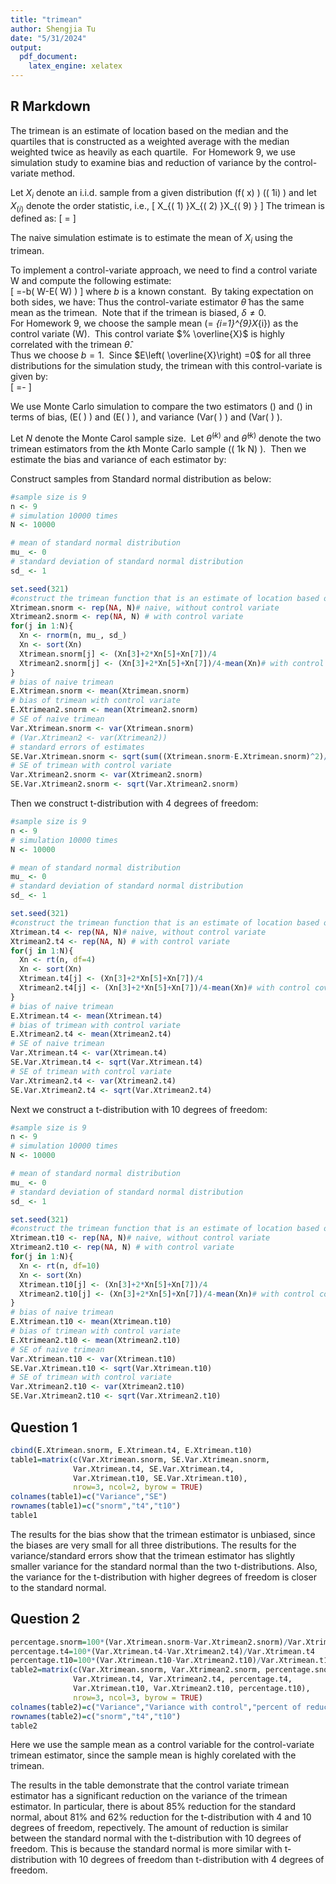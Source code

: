 ```yaml
---
title: "trimean"
author: Shengjia Tu
date: "5/31/2024"
output:
  pdf_document:
    latex_engine: xelatex
---
```


## R Markdown

The trimean is an estimate of location based on the median and the quartiles
that is constructed as a weighted average with the median weighted twice as
heavily as each quartile. \ For Homework 9, we use simulation study to
examine bias and reduction of variance by the control-variate method. \


Let $X_{i}$ denote an i.i.d. sample from a given distribution \(f\left(
x\right) \) \(\left( 1\leq i\leq 9\right) \) and let $X_{\left( i\right) }$
denote the order statistic, i.e.,
\[
X_{\left( 1\right) }\leq X_{\left( 2\right) }\leq \cdots \leq X_{\left(
9\right) }
\]
The trimean is defined as:
\[
\widehat{\theta }=\frac{X_{\left( 3\right) }+2X_{\left( 5\right) }+X_{\left(
7\right) }}{4}
\]

The naive simulation estimate is to estimate the mean of $X_{i}$ using the
trimean. \

To implement a control-variate approach, we need to find a control variate W and compute the following estimate:\
\[
\widetilde{\theta }=\widehat{\theta }-b\left( W-E\left( W\right) \right)
\]
where $b$ is a known constant. \ By taking expectation on both sides, we
have:
\begin{eqnarray*}
E\left( \widetilde{\theta }\right) &=&E\left( \widehat{\theta }\right) -E%
\left[ b\left( W-E\left( W\right) \right) \right] \\
&=&\delta -bE\left( W-E\left( W\right) \right) \\
&=&\delta
\end{eqnarray*}
Thus the control-variate estimator $\widetilde{\theta }$ has the same mean
as the trimean. \ Note that if the trimean is biased, $\delta \neq 0$. \
For Homework 9, we choose the sample mean \(\overline{X}=\frac{1}{9}
\sum_{i=1}^{9}X_{i}\) as the control variate \(W\). \ This control variate $%
\overline{X}$ is highly correlated with the trimean $\widehat{\theta }$. \
Thus we choose $b=1$.\ \ Since $E\left( \overline{X}\right) =0$ for all
three distributions for the simulation study, the\ trimean with this
control-variate is given by:\
\[
\widetilde{\theta }=\widehat{\theta }-\overline{X}
\]

We use Monte Carlo simulation to compare the two estimators \(\widetilde{\theta }\) and \(\widehat{\theta }\) in terms of bias, \(E\left( \widetilde{\theta }\right) \) and \(E\left( \widehat{\theta }\right) \), and variance \(Var\left( \widetilde{\theta }\right) \) and \(Var\left( \widehat{\theta }\right) \). \

Let $N$ denote the Monte Carol sample size. \ Let $\widetilde{\theta }%
^{\left( k\right) }$ and $\widehat{\theta }^{\left( k\right) }$ denote the
two trimean estimators from the $k$th Monte Carlo sample \(\left( 1\leq k\leq
N\right) \). \ Then we estimate the bias and variance of each estimator by:\
\begin{eqnarray*}
\text{bias} &:&\widehat{E}\left( \widetilde{\theta }\right) =\frac{1}{N}%
\sum_{i=1}^{N}\widetilde{\theta }^{\left( k\right) },\quad \widehat{E}\left(
\widehat{\theta }\right) =\frac{1}{N}\sum_{i=1}^{N}\widehat{\theta }^{\left(
k\right) } \\
\text{variance} &:&\widehat{Var}\left( \widetilde{\theta }\right) =\frac{1}{%
N-1}\sum_{i=1}^{N}\left( \widetilde{\theta }^{\left( k\right) }-\widehat{E}%
\left( \widetilde{\theta }\right) \right) ^{2},\quad \widehat{Var}\left(
\widetilde{\theta }\right) =\frac{1}{N-1}\sum_{i=1}^{N}\left( \widehat{%
\theta }^{\left( k\right) }-\widehat{E}\left( \widehat{\theta }\right)
\right) ^{2}
\end{eqnarray*}


Construct samples from Standard normal distribution as below: 

```r
#sample size is 9
n <- 9
# simulation 10000 times
N <- 10000

# mean of standard normal distribution 
mu_ <- 0
# standard deviation of standard normal distribution 
sd_ <- 1

set.seed(321)
#construct the trimean function that is an estimate of location based on the median and the quartiles that is constructed as a weighted average with the median weighted twice as heavily as each quartile.
Xtrimean.snorm <- rep(NA, N)# naive, without control variate
Xtrimean2.snorm <- rep(NA, N) # with control variate
for(j in 1:N){
  Xn <- rnorm(n, mu_, sd_)
  Xn <- sort(Xn)
  Xtrimean.snorm[j] <- (Xn[3]+2*Xn[5]+Xn[7])/4
  Xtrimean2.snorm[j] <- (Xn[3]+2*Xn[5]+Xn[7])/4-mean(Xn)# with control covariate
}
# bias of naive trimean
E.Xtrimean.snorm <- mean(Xtrimean.snorm)
# bias of trimean with control variate
E.Xtrimean2.snorm <- mean(Xtrimean2.snorm)
# SE of naive trimean
Var.Xtrimean.snorm <- var(Xtrimean.snorm)
# (Var.Xtrimean2 <- var(Xtrimean2))
# standard errors of estimates
SE.Var.Xtrimean.snorm <- sqrt(sum((Xtrimean.snorm-E.Xtrimean.snorm)^2)/(N-1))
# SE of trimean with control variate
Var.Xtrimean2.snorm <- var(Xtrimean2.snorm)
SE.Var.Xtrimean2.snorm <- sqrt(Var.Xtrimean2.snorm)
```

Then we construct t-distribution with 4 degrees of freedom: 

```r
#sample size is 9
n <- 9
# simulation 10000 times
N <- 10000

# mean of standard normal distribution 
mu_ <- 0
# standard deviation of standard normal distribution 
sd_ <- 1

set.seed(321)
#construct the trimean function that is an estimate of location based on the median and the quartiles that is constructed as a weighted average with the median weighted twice as heavily as each quartile.
Xtrimean.t4 <- rep(NA, N)# naive, without control variate
Xtrimean2.t4 <- rep(NA, N) # with control variate
for(j in 1:N){
  Xn <- rt(n, df=4)
  Xn <- sort(Xn)
  Xtrimean.t4[j] <- (Xn[3]+2*Xn[5]+Xn[7])/4
  Xtrimean2.t4[j] <- (Xn[3]+2*Xn[5]+Xn[7])/4-mean(Xn)# with control covariate
}
# bias of naive trimean
E.Xtrimean.t4 <- mean(Xtrimean.t4)
# bias of trimean with control variate
E.Xtrimean2.t4 <- mean(Xtrimean2.t4)
# SE of naive trimean
Var.Xtrimean.t4 <- var(Xtrimean.t4)
SE.Var.Xtrimean.t4 <- sqrt(Var.Xtrimean.t4)
# SE of trimean with control variate
Var.Xtrimean2.t4 <- var(Xtrimean2.t4)
SE.Var.Xtrimean2.t4 <- sqrt(Var.Xtrimean2.t4)
```

Next we construct a t-distribution with 10 degrees of freedom: 

```r
#sample size is 9
n <- 9
# simulation 10000 times
N <- 10000

# mean of standard normal distribution 
mu_ <- 0
# standard deviation of standard normal distribution 
sd_ <- 1

set.seed(321)
#construct the trimean function that is an estimate of location based on the median and the quartiles that is constructed as a weighted average with the median weighted twice as heavily as each quartile.
Xtrimean.t10 <- rep(NA, N)# naive, without control variate
Xtrimean2.t10 <- rep(NA, N) # with control variate
for(j in 1:N){
  Xn <- rt(n, df=10)
  Xn <- sort(Xn)
  Xtrimean.t10[j] <- (Xn[3]+2*Xn[5]+Xn[7])/4
  Xtrimean2.t10[j] <- (Xn[3]+2*Xn[5]+Xn[7])/4-mean(Xn)# with control covariate
}
# bias of naive trimean
E.Xtrimean.t10 <- mean(Xtrimean.t10)
# bias of trimean with control variate
E.Xtrimean2.t10 <- mean(Xtrimean2.t10)
# SE of naive trimean
Var.Xtrimean.t10 <- var(Xtrimean.t10)
SE.Var.Xtrimean.t10 <- sqrt(Var.Xtrimean.t10)
# SE of trimean with control variate
Var.Xtrimean2.t10 <- var(Xtrimean2.t10)
SE.Var.Xtrimean2.t10 <- sqrt(Var.Xtrimean2.t10)
```

## Question 1
```r
cbind(E.Xtrimean.snorm, E.Xtrimean.t4, E.Xtrimean.t10)
table1=matrix(c(Var.Xtrimean.snorm, SE.Var.Xtrimean.snorm,
              Var.Xtrimean.t4, SE.Var.Xtrimean.t4,
              Var.Xtrimean.t10, SE.Var.Xtrimean.t10),
              nrow=3, ncol=2, byrow = TRUE)
colnames(table1)=c("Variance","SE")
rownames(table1)=c("snorm","t4","t10")
table1
```
The results for the bias show that the trimean estimator is unbiased, since the biases  are very small for all three distributions. The results for the variance/standard errors show that the trimean estimator has slightly smaller variance for the standard normal than the two t-distributions. Also, the variance for the t-distribution with higher degrees of freedom is closer to  the standard normal.


## Question 2
```r
percentage.snorm=100*(Var.Xtrimean.snorm-Var.Xtrimean2.snorm)/Var.Xtrimean.snorm
percentage.t4=100*(Var.Xtrimean.t4-Var.Xtrimean2.t4)/Var.Xtrimean.t4
percentage.t10=100*(Var.Xtrimean.t10-Var.Xtrimean2.t10)/Var.Xtrimean.t10
table2=matrix(c(Var.Xtrimean.snorm, Var.Xtrimean2.snorm, percentage.snorm,
              Var.Xtrimean.t4, Var.Xtrimean2.t4, percentage.t4,
              Var.Xtrimean.t10, Var.Xtrimean2.t10, percentage.t10),
              nrow=3, ncol=3, byrow = TRUE)
colnames(table2)=c("Variance","Variance with control","percent of reduction")
rownames(table2)=c("snorm","t4","t10")
table2
```
Here we use the sample mean as a control variable for the control-variate trimean estimator, since the sample mean is highly corelated with the trimean.

The results in the table demonstrate that the control variate trimean estimator has a significant reduction on the variance of the trimean estimator. In particular, there is about 85% reduction for the standard normal, about 81% and 62% reduction for the t-distribution with 4 and 10 degrees of freedom, repectively. The amount of reduction is similar between the standard normal with the t-distribution with 10 degrees of freedom. This is because the standard normal is more similar with t-distribution with 10 degrees of freedom than t-distribution with 4 degrees of freedom.
